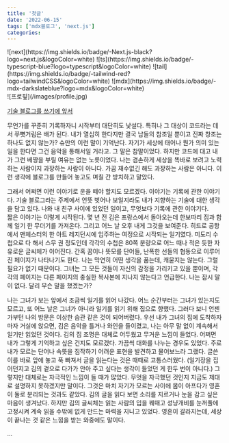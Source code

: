 ```yaml
---
title: '첫글'
date: '2022-06-15'
tags: ['mdx블로그', 'next.js']
categories:
---
```

<div className="flex flex-row justify-center space-x-1 mb-16">
  <span>![next](https://img.shields.io/badge/-Next.js-black?logo=next.js&logoColor=white)</span>
  <span>![ts](https://img.shields.io/badge/-typescript-blue?logo=typescript&logoColor=white)</span>
  <span>![tail](https://img.shields.io/badge/-tailwind-red?logo=tailwindCSS&logoColor=white)</span>
  <span>![mdx](https://img.shields.io/badge/-mdx-darkslateblue?logo=mdx&logoColor=white)</span>
</div>
![프로핖](/images/profile.jpg)
<br/>

[기술 블로그를 쓰기에 앞서]()


무언가를 꾸준히 기록하자니 시작부터 대단히도 낯설다. 특히나 그 대상이 코드라는 데서 쭈뼛거림은 배가 된다.
내가 열심히 한다지만 결국 남들의 참조일 뿐이고 진짜 창조는 하나도 없지 않는가?
슈만의 이런 말이 기억난다. 자기가 세상에 태어나 뭔가 의미 있는 일을 한다면 그건 음악을 통해서일 거라고.
그 말은 참말이었다. 하지만 코드에 대고 내가 그런 베짱을 부릴 여유는 없는 노릇이었다.
나는 겸손하게 세상을 똑바로 보려고 노력하는 사람이지 과장하는 사람이 아니다.
가끔 재수없긴 해도 과장하는 사람은 아니다.
이런 생각에 블로그를 만들어 놓고도 며칠 간 방치하고 말았다.


그래서 어쩌면 이런 이야기로 운을 떼야 할지도 모르겠다.
이야기는 기록에 관한 이야기다.
기술 블로그라는 주제에서 언뜻 벗어나 보일지라도 내가 지향하는 기술에 대한 생각을 담고 있다.
나와 내 친구 사이에 있었던 일이고, 무엇보다 기록에 관한 이야기다.
<br/>
짧은 이야기는 이렇게 시작된다. 몇 년 전 김은 프랑스에서 돌아오는데 한보따리 짐과 함께 일기 한 무더기를 가져온다.
그리고 어느 날 오후 내게 그것을 보여준다.
히드로 공항에서 맨체스터의 한 아트 레지던시에 입주하는 여정으로 시작되는 일기였다. 
미도리 수첩으로 다 해서 스무 권 정도인데 각각의 수첩은 80쪽 분량으로 어느 때나 적은 듯한 자유로운 글씨체가 이어진다.
간혹 꿈이나 뜻모를 단어들, 난폭한 선들의 협동으로 이루어진 페이지가 나타나기도 한다.
나는 막연히 어떤 생각을 품는데, 캐묻지는 않는다.
그럴 필요가 없기 때문이다.
그녀는 그 모든 것들이 자신의 감정을 가리키고 있을 뿐이며,
각각의 페이지는 다른 페이지의 충실한 복사본에 지나지 않는다고 언급한다. 
나는 잠시 말이 없다. 달리 무슨 말을 했겠는가?


나는 그녀가 보는 앞에서 조금씩 일기를 읽어 나갔다.
어느 순간부터는 그녀가 있는지도 모르고, 또 어느 날은 그녀가 아니라 일기를 읽기 위해 집으로 향했다.
그러다 보니 언젠가부턴 나의 방문은 이상한 습관 같은 것이 되어버렸다.
우선 내가 그녀의 집에 도착하자마자 거실에 앉으면, 김은 음악을 틀거나 와인을 들이켰고,
나는 아무 말 없이 계속해서 일기만 읽었던 것이다. 김의 집 조명은 대체로 어두웠고 무거운 느낌이 들었다. 
어쩌면 내가 그렇게 기억하고 싶은 건지도 모르겠다. 가끔씩 대화를 나누는 경우도 있었다.
주로 내가 모르는 단어나 속뜻을 짐작하기 어려운 표현을 발견하고 물어보느라 그랬다.
글쓴이를 바로 앞에 놓고 푹 빠져서 글을 읽는다는 것은 때때로 고통스러웠다.
(일기장을 집어던지고 김의 곁으로 다가가 안아 주고 싶다는 생각이 들었던 게 한두 번이 아니다.) 그렇지만 대체로는 자극적인 느낌이
들 때가 많았다. 무엇을 자극했던 것인지 지금도 제대로 설명하지 못하겠지만 말이다.
그것은 마치 자기가 모르는 사이에 몸이 아프다가 영혼이 둘로 분리되는 것과도 같았다. 김의 글을 읽다 보면
소리를 지르거나 눈을 감고 싶은 마음이 생겨났다. 하지만 김의 글씨체는 읽는
사람의 입을 꿰매고 성냥개비를 눈꺼풀에 고정시켜 계속 읽을 수밖에 없게 만드는 마력을 지니고 있었다. 
영혼이 갈라지는데, 세상이 끝나는 것 같은 느낌을 받는 와중에도 말이다.


...

